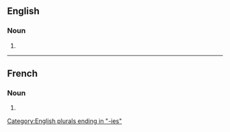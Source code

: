 {{also|orthographiés}}

==English==

===Noun===
{{head|en|noun plural form}}

# {{plural of|orthography|lang=en}}

[[Category:English plurals ending in "-ies"]]

----

==French==

===Noun===
{{head|fr|noun plural form|g=f}}

# {{plural of|orthographie|lang=fr}}